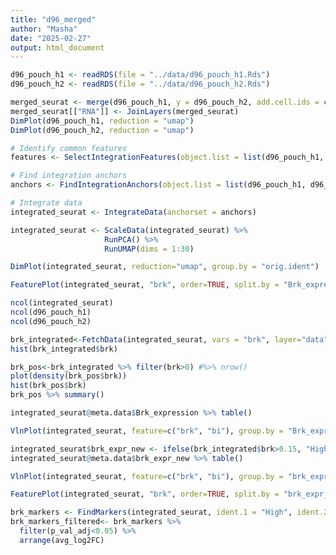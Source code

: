 ```yaml
---
title: "d96_merged"
author: "Masha"
date: "2025-02-27"
output: html_document
---
```


```r
d96_pouch_h1 <- readRDS(file = "../data/d96_pouch_h1.Rds")
d96_pouch_h2 <- readRDS(file = "../data/d96_pouch_h2.Rds") 
```

```r
merged_seurat <- merge(d96_pouch_h1, y = d96_pouch_h2, add.cell.ids = c("Rep1", "Rep2"), project = "Merged")
merged_seurat[["RNA"]] <- JoinLayers(merged_seurat)
DimPlot(d96_pouch_h1, reduction = "umap")
DimPlot(d96_pouch_h2, reduction = "umap")

```

```r
# Identify common features
features <- SelectIntegrationFeatures(object.list = list(d96_pouch_h1, d96_pouch_h2))

# Find integration anchors
anchors <- FindIntegrationAnchors(object.list = list(d96_pouch_h1, d96_pouch_h2), anchor.features = features)

# Integrate data
integrated_seurat <- IntegrateData(anchorset = anchors)

```
```r
integrated_seurat <- ScaleData(integrated_seurat) %>%
                     RunPCA() %>%
                     RunUMAP(dims = 1:30)
```
```r
DimPlot(integrated_seurat, reduction="umap", group.by = "orig.ident")
```

```r
FeaturePlot(integrated_seurat, "brk", order=TRUE, split.by = "Brk_expression")
```

```r
ncol(integrated_seurat)
ncol(d96_pouch_h1)
ncol(d96_pouch_h2)
```
```r
brk_integrated<-FetchData(integrated_seurat, vars = "brk", layer="data") %>% as.data.frame()
hist(brk_integrated$brk)
```
```r
brk_pos<-brk_integrated %>% filter(brk>0) #%>% nrow()
plot(density(brk_pos$brk))
hist(brk_pos$brk)
brk_pos %>% summary()
```

```r
integrated_seurat@meta.data$Brk_expression %>% table()
```
```r
VlnPlot(integrated_seurat, feature=c("brk", "bi"), group.by = "Brk_expression")
```

```r
integrated_seurat$brk_expr_new <- ifelse(brk_integrated$brk>0.15, "High", "Low") 
integrated_seurat@meta.data$brk_expr_new %>% table()
```
```r
VlnPlot(integrated_seurat, feature=c("brk", "bi"), group.by = "brk_expr_new")
```

```r
FeaturePlot(integrated_seurat, "brk", order=TRUE, split.by = "brk_expr_new")
```
```r
brk_markers <- FindMarkers(integrated_seurat, ident.1 = "High", ident.2 = "Low", group.by = "brk_expr_new")
brk_markers_filtered<- brk_markers %>% 
  filter(p_val_adj<0.05) %>% 
  arrange(avg_log2FC)
```

